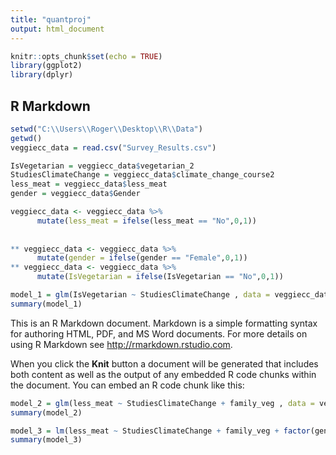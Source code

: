 ---
title: "quantproj"
output: html_document
---


```{r setup, include=FALSE}
knitr::opts_chunk$set(echo = TRUE)
library(ggplot2)
library(dplyr)

```

## R Markdown

```{r regr1}

setwd("C:\\Users\\Roger\\Desktop\\R\\Data")
getwd()
veggiecc_data = read.csv("Survey_Results.csv")

IsVegetarian = veggiecc_data$vegetarian_2
StudiesClimateChange = veggiecc_data$climate_change_course2
less_meat = veggiecc_data$less_meat
gender = veggiecc_data$Gender

veggiecc_data <- veggiecc_data %>%
      mutate(less_meat = ifelse(less_meat == "No",0,1))
      
     
** veggiecc_data <- veggiecc_data %>%
      mutate(gender = ifelse(gender == "Female",0,1))
** veggiecc_data <- veggiecc_data %>%
      mutate(IsVegetarian = ifelse(IsVegetarian == "No",0,1))

model_1 = glm(IsVegetarian ~ StudiesClimateChange , data = veggiecc_data, family = binomial(logit))
summary(model_1)


```

This is an R Markdown document. Markdown is a simple formatting syntax for authoring HTML, PDF, and MS Word documents. For more details on using R Markdown see <http://rmarkdown.rstudio.com>.

When you click the **Knit** button a document will be generated that includes both content as well as the output of any embedded R code chunks within the document. You can embed an R code chunk like this:

```{r regr2}

model_2 = glm(less_meat ~ StudiesClimateChange + family_veg , data = veggiecc_data, family = binomial(logit))
summary(model_2)


```
```{r regr3}

model_3 = lm(less_meat ~ StudiesClimateChange + family_veg + factor(gender) , data = veggiecc_data)
summary(model_3)

```
